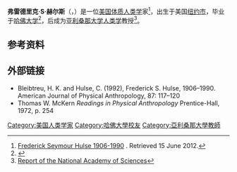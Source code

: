 '''弗雷德里克·S·赫尔斯'''（{{lang-en|Frederick S. Hulse}}，{{bd|1906年|2月11日|1990年|5月16日}}）是一位[[美国|美国]][[体质人类学|体质人类学]]家<ref>[http://www.nap.edu/html/biomems/fhulse.pdf Frederick Seymour Hulse 1906-1990] {{Wayback|url=http://www.nap.edu/html/biomems/fhulse.pdf |date=20121021140434 }}. Retrieved 15 June 2012.</ref>，出生于美国[[纽约市|纽约市]]，毕业于[[哈佛大学|哈佛大学]]<ref>{{Cite journal | doi=10.1002/ajpa.1330870111| pmid=1736670|title = Frederick S. Hulse, 1906-1990| journal=American Journal of Physical Anthropology| volume=87| issue=1| pages=117–120|year = 1992|last1 = Bleibtreu|first1 = Hermann K.| last2=Hulse| first2=Christopher}}</ref>，后成为[[亚利桑那大学|亚利桑那大学]][[人类学|人类学]]教授<ref>[https://books.google.com/books?id=OFArAAAAYAAJ&pg=PA111 Report of the National Academy of Sciences]</ref>。

== 参考资料 ==
{{reflist|25em}}
== 外部链接 ==
*Bleibtreu, H. K. and Hulse, C. (1992), Frederick S. Hulse, 1906–1990. American Journal of Physical Anthropology, 87: 117–120
*Thomas W. McKern ''Readings in Physical Anthropology'' Prentice-Hall, 1972, p. 254

{{authority control}}

{{DEFAULTSORT:Hulse, Frederick S.}}

[[Category:美国人类学家|Category:美国人类学家]]
[[Category:哈佛大學校友|Category:哈佛大學校友]]
[[Category:亞利桑那大學教師|Category:亞利桑那大學教師]]